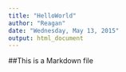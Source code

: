 ```yaml
---
title: "HelloWorld"
author: "Reagan"
date: "Wednesday, May 13, 2015"
output: html_document
---
```


##This is a Markdown file
